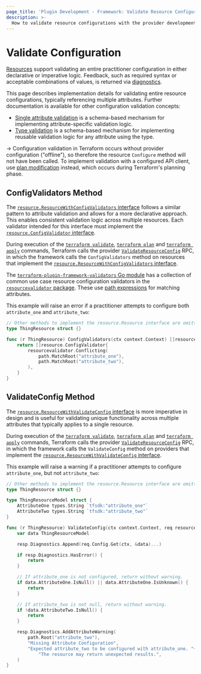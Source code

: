 ```yaml
---
page_title: 'Plugin Development - Framework: Validate Resource Configurations'
description: >-
  How to validate resource configurations with the provider development framework.
---
```


# Validate Configuration

[Resources](/terraform/plugin/framework/resources) support validating an entire practitioner configuration in either declarative or imperative logic. Feedback, such as required syntax or acceptable combinations of values, is returned via [diagnostics](/terraform/plugin/framework/diagnostics).

This page describes implementation details for validating entire resource configurations, typically referencing multiple attributes. Further documentation is available for other configuration validation concepts:

- [Single attribute validation](/terraform/plugin/framework/validation#attribute-validation) is a schema-based mechanism for implementing attribute-specific validation logic.
- [Type validation](/terraform/plugin/framework/validation#type-validation) is a schema-based mechanism for implementing reusable validation logic for any attribute using the type.

-> Configuration validation in Terraform occurs without provider configuration ("offline"), so therefore the resource `Configure` method will not have been called. To implement validation with a configured API client, use [plan modification](/terraform/plugin/framework/resources/plan-modification#resource-plan-modification) instead, which occurs during Terraform's planning phase.

## ConfigValidators Method

The [`resource.ResourceWithConfigValidators` interface](https://pkg.go.dev/github.com/hashicorp/terraform-plugin-framework/resource#ResourceWithConfigValidators) follows a similar pattern to attribute validation and allows for a more declarative approach. This enables consistent validation logic across multiple resources. Each validator intended for this interface must implement the [`resource.ConfigValidator` interface](https://pkg.go.dev/github.com/hashicorp/terraform-plugin-framework/resource#ConfigValidator).

During execution of the [`terraform validate`](/terraform/cli/commands/validate), [`terraform plan`](/terraform/cli/commands/plan) and [`terraform apply`](/terraform/cli/commands/apply) commands, Terraform calls the provider [`ValidateResourceConfig`](/terraform/plugin/framework/internals/rpcs#validateresourceconfig-rpc) RPC, in which the framework calls the `ConfigValidators` method on resources that implement the [`resource.ResourceWithConfigValidators` interface](https://pkg.go.dev/github.com/hashicorp/terraform-plugin-framework/resource#ResourceWithConfigValidators).

The [`terraform-plugin-framework-validators` Go module](https://pkg.go.dev/github.com/hashicorp/terraform-plugin-framework-validators) has a collection of common use case resource configuration validators in the [`resourcevalidator` package](https://pkg.go.dev/github.com/hashicorp/terraform-plugin-framework-validators/resourcevalidator). These use [path expressions](/terraform/plugin/framework/path-expressions) for matching attributes.

This example will raise an error if a practitioner attempts to configure both `attribute_one` and `attribute_two`:

```go
// Other methods to implement the resource.Resource interface are omitted for brevity
type ThingResource struct {}

func (r ThingResource) ConfigValidators(ctx context.Context) []resource.ConfigValidator {
    return []resource.ConfigValidator{
        resourcevalidator.Conflicting(
            path.MatchRoot("attribute_one"),
            path.MatchRoot("attribute_two"),
        ),
    }
}
```

## ValidateConfig Method

The [`resource.ResourceWithValidateConfig` interface](https://pkg.go.dev/github.com/hashicorp/terraform-plugin-framework/resource#ResourceWithValidateConfig) is more imperative in design and is useful for validating unique functionality across multiple attributes that typically applies to a single resource.

During execution of the [`terraform validate`](/terraform/cli/commands/validate), [`terraform plan`](/terraform/cli/commands/plan) and [`terraform apply`](/terraform/cli/commands/apply) commands, Terraform calls the provider [`ValidateResourceConfig`](/terraform/plugin/framework/internals/rpcs#validateresourceconfig-rpc) RPC, in which the framework calls the `ValidateConfig` method on providers that implement the [`resource.ResourceWithValidateConfig` interface](https://pkg.go.dev/github.com/hashicorp/terraform-plugin-framework/resource#ResourceWithValidateConfig).

This example will raise a warning if a practitioner attempts to configure `attribute_one`, but not `attribute_two`:

```go
// Other methods to implement the resource.Resource interface are omitted for brevity
type ThingResource struct {}

type ThingResourceModel struct {
    AttributeOne types.String `tfsdk:"attribute_one"`
    AttributeTwo types.String `tfsdk:"attribute_two"`
}

func (r ThingResource) ValidateConfig(ctx context.Context, req resource.ValidateConfigRequest, resp *resource.ValidateConfigResponse) {
    var data ThingResourceModel

    resp.Diagnostics.Append(req.Config.Get(ctx, &data)...)

    if resp.Diagnostics.HasError() {
        return
    }

    // If attribute_one is not configured, return without warning.
    if data.AttributeOne.IsNull() || data.AttributeOne.IsUnknown() {
        return
    }

    // If attribute_two is not null, return without warning.
    if !data.AttributeTwo.IsNull() {
        return
    }

    resp.Diagnostics.AddAttributeWarning(
        path.Root("attribute_two"),
        "Missing Attribute Configuration",
        "Expected attribute_two to be configured with attribute_one. "+
            "The resource may return unexpected results.",
    )
}
```
